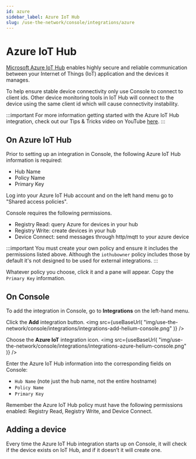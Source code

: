 ```yaml
---
id: azure
sidebar_label: Azure IoT Hub
slug: /use-the-network/console/integrations/azure
---
```


# Azure IoT Hub


[Microsoft Azure IoT Hub](https://azure.microsoft.com/en-us/overview/iot/#overview) enables highly secure and reliable communication between your Internet of Things (IoT) application and the devices it manages.

To help ensure stable device connectivity only use Console to connect to client ids. Other device monitoring tools in IoT Hub will connect to the device using the same client id which will cause connectivity instability. 

:::important 
For more information getting started with the Azure IoT Hub integration, check out our Tips & Tricks video on YouTube [here](https://youtu.be/emJ88cGF-Ew).
:::

## On Azure IoT Hub
Prior to setting up an integration in Console, the following Azure IoT Hub information is required:

- Hub Name
- Policy Name
- Primary Key

Log into your Azure IoT Hub account and on the left hand menu go to "Shared access policies".

Console requires the following permissions.
- Registry Read: query Azure for devices in your hub
- Registry Write: create devices in your hub
- Device Connect: send messages through http/mqtt to your azure device

:::important 
You must create your own policy and ensure it includes the permissions listed above. Although the `iothubowner` policy includes those by default it's not designed to be used for external integrations.
:::

Whatever policy you choose, click it and a pane will appear. Copy the `Primary Key` information.

## On Console
To add the integration in Console, go to **Integrations** on the left-hand menu.

Click the **Add** integration button.
<img
  src={useBaseUrl(
    "img/use-the-network/console/integrations/integrations-add-helium-console.png"
  )}
/>


Choose the **Azure IoT** integration icon.
<img
  src={useBaseUrl(
    "img/use-the-network/console/integrations/integrations-azure-helium-console.png"
  )}
/>

Enter the Azure IoT Hub information into the corresponding fields on Console:

- `Hub Name` (note just the hub name, not the entire hostname)
- `Policy Name`
- `Primary Key`

Remember the Azure IoT Hub policy must have the following permissions enabled: Registry Read, Registry Write, and Device Connect. 

## Adding a device
Every time the Azure IoT Hub integration starts up on Console, it will check if the device exists on IoT Hub, and if it doesn’t it will create one. 
